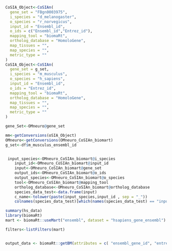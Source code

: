 ```r
CoSIA_Object<-CoSIAn(
  gene_set = "FBgn0003975",
  i_species = "d_melanogaster",
  o_species = "r_norvegicus",
  input_id = "Ensembl_id",
  o_ids = c("Ensembl_id","Entrez_id"),
  mapping_tool = "biomaRt",
  ortholog_database = "HomoloGene",
  map_tissues = "",
  map_species = "",
  metric_type = ""
)
CoSIA_Object<-CoSIAn(
  gene_set = g_set,
  i_species = "m_musculus",
  o_species = "h_sapiens",
  input_id = "Ensembl_id",
  o_ids = "Entrez_id",
  mapping_tool = "biomaRt",
  ortholog_database = "HomoloGene",
  map_tissues = "",
  map_species = "",
  metric_type = ""
)

gene_Set<-OMneuro@gene_set

mm<-getConversions(oSIA_Object)
OMneuro<-getConversions(OMneuro_CoSIAn_biomart)
g_set<-df$m_musculus_ensembl_id


 input_species<-OMneuro_CoSIAn_biomart@i_species
    input_id<-OMneuro_CoSIAn_biomart@input_id
    input<-OMneuro_CoSIAn_biomart@gene_set
    output_ids<-OMneuro_CoSIAn_biomart@o_ids
    output_species<-OMneuro_CoSIAn_biomart@o_species
    tool<-OMneuro_CoSIAn_biomart@mapping_tool
    ortholog_database<-OMneuro_CoSIAn_biomart@ortholog_database
    species_data_test<-data.frame(input)
    c_name<-tolower(paste(input_species,input_id , sep = "_"))
    colnames(species_data_test)[which(names(species_data_test) == "input")] <- c_name  #changes name to more formal names

summary(hs_data)
library(biomaRt)
mart <- biomaRt::useMart("ensembl", dataset = "hsapiens_gene_ensembl")  # pulls the biomaRt object for the species species that has been choosen

filters<-listFilters(mart)


output_data <- biomaRt::getBM(attributes = c( "ensembl_gene_id", "entrezgene_id") , filters = "entrezgene_id", values = gene_Set, mart = mart, uniqueRows = TRUE, bmHeader = FALSE)  # run conversion through biomaRt

```

